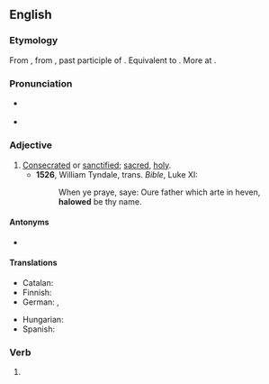 ==English==

===Etymology===
From {{etyl|enm|en}} {{m|enm|halwed||hallowed, sacred, sanctified}}, from {{etyl|ang|en}} {{m|ang|ġehālgod||hallowed, sacred, sanctified}}, past participle of {{m|ang|hālgian||to hallow, make holy}}. Equivalent to {{suffix|hallow|ed|lang=en}}. More at {{l|en|hallow}}.

===Pronunciation===
* {{a|UK}} {{IPA|/ˈhaləʊd/|lang=en}}
* {{a|US}} {{IPA|/ˈhæloʊd/|lang=en}}

===Adjective===
{{en-adj}}

# [[consecrated|Consecrated]] or [[sanctified]]; [[sacred]], [[holy]].
#* '''1526''', William Tyndale, trans. ''Bible'', Luke XI:
#*: When ye praye, saye: Oure father which arte in heven, '''halowed''' be thy name.

====Antonyms====
* {{sense|sanctified, blessed}} {{l|en|unhallowed}}

====Translations====
{{trans-top|consecrated; holy}}
* Catalan: {{t+|ca|sagrat}}
* Finnish: {{t|fi|pyhitetty}}
* German: {{t+|de|geheiligt}}, {{t+|de|geweiht}}
{{trans-mid}}
* Hungarian: {{t|hu|szentelt}}
* Spanish: {{t+|es|santificado}}
{{trans-bottom}}

===Verb===
{{head|en|verb form}}

# {{en-past of|hallow}}